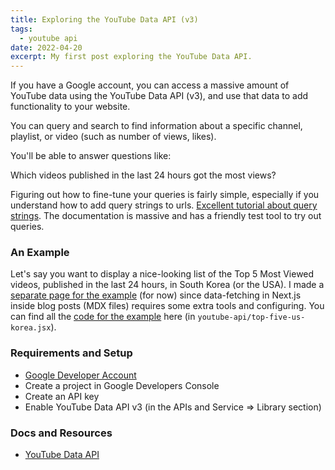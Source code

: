 ```yaml
---
title: Exploring the YouTube Data API (v3)
tags:
  - youtube api
date: 2022-04-20
excerpt: My first post exploring the YouTube Data API.
---
```


<Thumbnail src='https://images.unsplash.com/photo-1540655037529-dec987208707?ixlib=rb-1.2.1&ixid=MnwxMjA3fDB8MHxwaG90by1wYWdlfHx8fGVufDB8fHx8&auto=format&fit=crop&w=1221&q=80' />

If you have a Google account, you can access a massive amount of YouTube data using the YouTube Data API (v3), and use that data to add functionality to your website.

You can query and search to find information about a specific channel, playlist, or video (such as number of views, likes).

You'll be able to answer questions like:

<div className='quote'>Which videos published in the last 24 hours got the most views?</div>

Figuring out how to fine-tune your queries is fairly simple, especially if you understand how to add query strings to urls. [Excellent tutorial about query strings](https://flaviocopes.com/urlsearchparams/). The documentation is massive and has a friendly test tool to try out queries.

### An Example
Let's say you want to display a nice-looking list of the Top 5 Most Viewed videos, published in the last 24 hours, in South Korea (or the USA).
I made a [separate page for the example](/youtube-api/top-five-us-korea) (for now) since data-fetching in Next.js inside blog posts (MDX files) requires some extra tools and configuring. You can find all the [code for the example](https://github.com/simonhlee97/simonpostcom/tree/main/pages) here (in `youtube-api/top-five-us-korea.jsx`).

### Requirements and Setup

+ [Google Developer Account](https://developers.google.com/)
+ Create a project in Google Developers Console
+ Create an API key
+ Enable YouTube Data API v3 (in the APIs and Service => Library section)

### Docs and Resources

+ [YouTube Data API](https://developers.google.com/youtube/v3)

